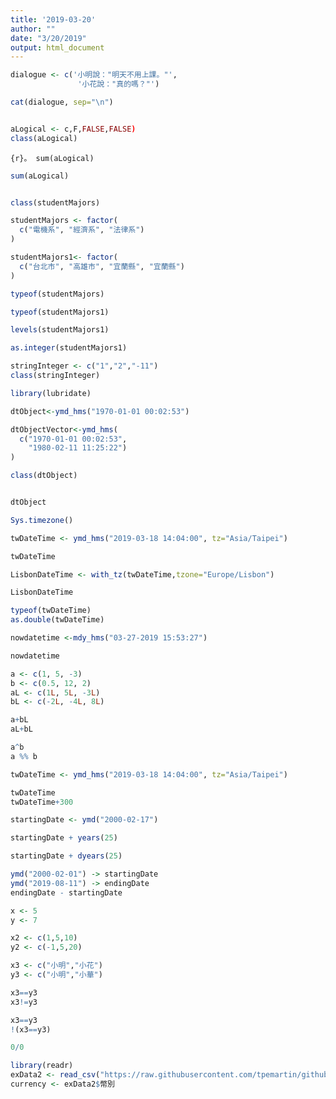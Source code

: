 ```yaml
---
title: '2019-03-20'
author: ""
date: "3/20/2019"
output: html_document
---
```

```r
dialogue <- c('小明說："明天不用上課。"',
               '小花說："真的嗎？"')

cat(dialogue, sep="\n")
```
```r

```

```r
aLogical <- c,F,FALSE,FALSE)
class(aLogical)
```

```{r}。
sum(aLogical)
```
```r
sum(aLogical)
```

```r

```

```r
class(studentMajors)
```
```r
studentMajors <- factor(
  c("電機系", "經濟系", "法律系")
)
```

```r
studentMajors1<- factor(
  c("台北市", "高雄市", "宜蘭縣", "宜蘭縣")
)
```

```r
typeof(studentMajors)
```

```r
typeof(studentMajors1)
```


```r
levels(studentMajors1)
```
```r
as.integer(studentMajors1)
```
```r
stringInteger <- c("1","2","-11")
class(stringInteger) 
```

```r
library(lubridate)
```

```r
dtObject<-ymd_hms("1970-01-01 00:02:53") 
```

```r
dtObjectVector<-ymd_hms(
  c("1970-01-01 00:02:53",
    "1980-02-11 11:25:22")
)
```

```r
class(dtObject)
```

```r

```

```r
dtObject
```
```r
Sys.timezone()
```
```r
twDateTime <- ymd_hms("2019-03-18 14:04:00", tz="Asia/Taipei")

twDateTime 
```

```r
LisbonDateTime <- with_tz(twDateTime,tzone="Europe/Lisbon")

LisbonDateTime
```
```r
typeof(twDateTime)
as.double(twDateTime)
```
```r
nowdatetime <-mdy_hms("03-27-2019 15:53:27")

nowdatetime
```

```r
a <- c(1, 5, -3)
b <- c(0.5, 12, 2)
aL <- c(1L, 5L, -3L)
bL <- c(-2L, -4L, 8L)
```

```r
a+bL
aL+bL
```

```r
a^b
a %% b
```
```r
twDateTime <- ymd_hms("2019-03-18 14:04:00", tz="Asia/Taipei")

twDateTime
twDateTime+300
```

```r
startingDate <- ymd("2000-02-17")
```

```r
startingDate + years(25)
```

```r
startingDate + dyears(25)
```

```r
ymd("2000-02-01") -> startingDate
ymd("2019-08-11") -> endingDate
endingDate - startingDate
```

```r
x <- 5
y <- 7
```
```r
x2 <- c(1,5,10)
y2 <- c(-1,5,20)
```

```r
x3 <- c("小明","小花")
y3 <- c("小明","小華")
```
```r
x3==y3
x3!=y3
```
```r
x3==y3
!(x3==y3)
```

```r
0/0
```

```r
library(readr)
exData2 <- read_csv("https://raw.githubusercontent.com/tpemartin/github-data/master/exData2.csv")
currency <- exData2$幣別
```

